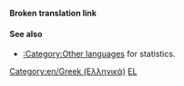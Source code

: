 '''Broken translation link'''{{en/-}}{{en/Bilingual box| El
| ''Αυτή η σελίδα περιέχει μια λίστα για ένα ευρύ φάσμα '''άρθρων στα Ελληνικά''' στο OpenTTTD Wiki. <br/>Άρθρα με το πρότυπο {{en/S|Other_languages}}  με τη παράμετρο '' '''<code><nowiki>language_page=el</nowiki></code>''' '' αυτόματα έχουν σύνδεσμο σε αυτή τη σελίδα.''
| ''This page provides an index for a wide range of '''articles in Greek''' in OpenTTD Wiki.<br/>Articles with {{en/S|Other_languages}} template with'' '''<code><nowiki>language_page=el</nowiki></code>''' ''parameter automatically link here.''
}}

====See also====
*[[Category/en/Other languages|:Category:Other languages]] for statistics.

[[Category:en/Greek (Ελληνικά)]][[Category:en/Articles in other languages|EL]]